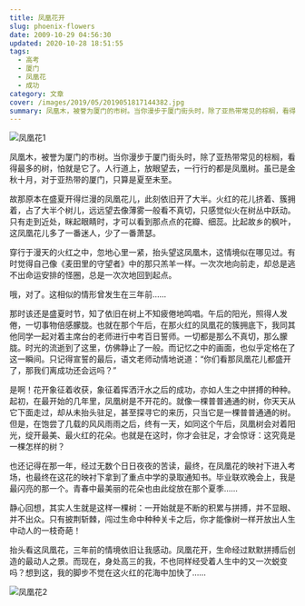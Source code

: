```yaml
---
title: 凤凰花开
slug: phoenix-flowers
date: 2009-10-29 04:56:30
updated: 2020-10-28 18:51:55
tags:
  - 高考
  - 厦门
  - 凤凰花
  - 成功
category: 文章
cover: /images/2019/05/2019051817144382.jpg
summary: 凤凰木，被誉为厦门的市树。当你漫步于厦门街头时，除了亚热带常见的棕榈，看得最多的树，怕就是它了。人行道上，放眼望去，一行行的都是凤凰树。
---
```

![凤凰花1](/images/2019/05/2019051817144382.jpg)

<MusicPlayer netease={109734} />

凤凰木，被誉为厦门的市树。当你漫步于厦门街头时，除了亚热带常见的棕榈，看得最多的树，怕就是它了。人行道上，放眼望去，一行行的都是凤凰树。虽已是金秋十月，对于亚热带的厦门，只算是夏至未至。

故那原本在盛夏开得烂漫的凤凰花儿，此刻依旧开了大半。火红的花儿挤着、簇拥着，占了大半个树儿，远远望去像薄雾一般看不真切，只感觉似火在树丛中跃动。只有走到近处，眯起眼睛时，才可以看到那点点的花瓣、细蕊。比起故乡的枫叶，这凤凰花儿多了一番迷人，少了一番萧瑟。

穿行于漫天的火红之中，忽地心里一紧，抬头望这凤凰木，这情境似在哪见过。有时觉得自己像《麦田里的守望者》中的那只羔羊一样。一次次地向前走，却总是逃不出命运安排的怪圈，总是一次次地回到起点。

哦，对了。这相似的情形曾发生在三年前……

那时该还是盛夏时节，知了依旧在树上不知疲倦地鸣唱。午后的阳光，照得人发倦，一切事物倍感朦胧。也就在那个午后，在那火红的凤凰花的簇拥底下，我同其他同学一起对着主席台的老师进行中考百日誓师。一切都是那么不真切，那么朦胧。时光的流逝到了这里，仿佛静止了一般。而记忆之中的画面，也似乎定格在了这一瞬间。只记得宣誓的最后，语文老师动情地说道：“你们看那凤凰花儿都盛开了，那我们离成功还会远吗？”

是啊！花开象征着收获，象征着挥洒汗水之后的成功，亦如人生之中拼搏的种种。起初，在最开始的几年里，凤凰树是不开花的。就像一棵普普通通的树，你天天从它下面走过，却从未抬头驻足，甚至探寻它的来历，只当它是一棵普普通通的树。但是，在饱尝了几载的风风雨雨之后，终有一天，如同这个午后，凤凰树会对着阳光，绽开最美、最火红的花朵。也就是在这时，你才会驻足，才会惊讶：这究竟是一棵怎样的树？

也还记得在那一年，经过无数个日日夜夜的苦读，最终，在凤凰花的映衬下进入考场，也最终在这花的映衬下拿到了重点中学的录取通知书。毕业联欢晚会上，我是最闪亮的那一个。青春中最美丽的花朵也由此绽放在那个夏季……

静心回想，其实人生就是这样一棵树：一开始就是不断的积累与拼搏，并不显眼、并不出众。只有披荆斩棘，闯过生命中种种关卡之后，你才能像树一样开放出人生中动人的一枝奇葩！

抬头看这凤凰花，三年前的情境依旧让我感动。凤凰花开，生命经过默默拼搏后创造的最动人之景。而现在，身处高三的我，不也同样经受着人生中的又一次蜕变吗？想到这，我的脚步不觉在这火红的花海中加快了……

![凤凰花2](/images/2019/05/2019051817144785.jpg)
